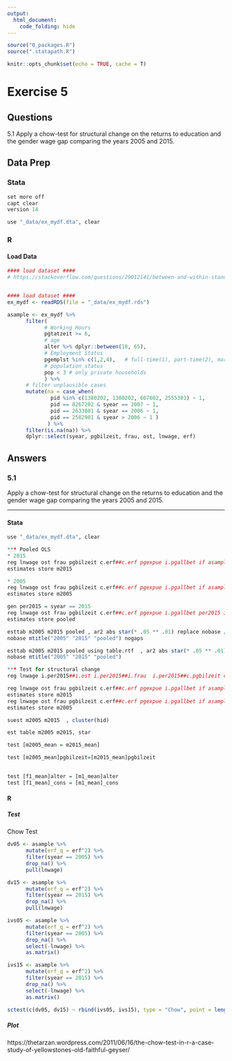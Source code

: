 ```yaml
---
output:
  html_document:
    code_folding: hide
---
```



```r
source("0_packages.R")
source(".statapath.R")

knitr::opts_chunk$set(echo = TRUE, cache = T)

```

# Exercise 5 {.tabset}
## Questions

5.1 Apply a chow-test for structural change on the returns to education and the gender wage gap comparing the years 2005 and 2015.

## Data Prep {.tabset}
### Stata
```r
set more off
capt clear
version 14

use "_data/ex_mydf.dta", clear
```
### R
#### Load Data
```r
#### load dataset ####
# https://stackoverflow.com/questions/29012141/between-and-within-standard-deviation-of-panel-data-in-r


#### load dataset ####
ex_mydf <- readRDS(file = "_data/ex_mydf.rds")

asample <- ex_mydf %>% 
      filter(
            # Working Hours
            pgtatzeit >= 6,
            # age
            alter %>% dplyr::between(18, 65),
            # Employment Status
            pgemplst %in% c(1,2,4),   # full-time(1), part-time(2), marg.-empl(4)
            # population status
            pop < 3 # only private households
            ) %>%
      # filter unplausible cases
      mutate(na = case_when(
              pid %in% c(1380202, 1380202, 607602, 2555301) ~ 1,
              pid == 8267202 & syear == 2007 ~ 1,
              pid == 2633801 & syear == 2006 ~ 1,
              pid == 2582901 & syear > 2006 ~ 1 )
             ) %>% 
      filter(is.na(na)) %>% 
      dplyr::select(syear, pgbilzeit, frau, ost, lnwage, erf)

```

## Answers {.active}
### 5.1 {.tabset}
Apply a chow-test for structural change on the returns to education and the gender wage gap comparing the years 2005 and 2015.

***

#### Stata
```r
use "_data/ex_mydf.dta", clear

*** Pooled OLS
* 2015
reg lnwage ost frau pgbilzeit c.erf##c.erf pgexpue i.pgallbet if asample==1 & syear==2015 [pw=phrf], cluster(hid)
estimates store m2015

* 2005
reg lnwage ost frau pgbilzeit c.erf##c.erf pgexpue i.pgallbet if asample==1 & syear==2005 [pw=phrf], cluster(hid)
estimates store m2005

gen per2015 = syear == 2015
reg lnwage ost frau pgbilzeit c.erf##c.erf pgexpue i.pgallbet per2015 if asample==1 & syear==2005 | syear==2015 [pw=phrf], cluster(pid)
estimates store pooled

esttab m2005 m2015 pooled , ar2 abs star(* .05 ** .01) replace nobase ///
nobase mtitle("2005" "2015" "pooled") nogaps

esttab m2005 m2015 pooled using table.rtf  , ar2 abs star(* .05 ** .01) replace ///
nobase mtitle("2005" "2015" "pooled")

*** Test for structural change
reg lnwage i.per2015##i.ost i.per2015##i.frau  i.per2015##c.pgbilzeit c.erf##c.erf pgexpue i.pgallbet per2015 if asample==1 & syear==2005 | syear==2015 [pw=phrf], cluster(pid)

reg lnwage ost frau pgbilzeit c.erf##c.erf pgexpue i.pgallbet if asample==1 & syear==2015 [iw=phrf], 
estimates store m2015
reg lnwage ost frau pgbilzeit c.erf##c.erf pgexpue i.pgallbet if asample==1 & syear==2005 [iw=phrf],
estimates store m2005

suest m2005 m2015  , cluster(hid)

est table m2005 m2015, star

test [m2005_mean = m2015_mean] 

test [m2005_mean]pgbilzeit=[m2015_mean]pgbilzeit
 

test [f1_mean]alter = [m1_mean]alter
test [f1_mean]_cons = [m1_mean]_cons
```
 
#### R {.tabset .active}
##### Test
Chow Test
```r
dv05 <- asample %>% 
      mutate(erf_q = erf^2) %>% 
      filter(syear == 2005) %>%
      drop_na() %>% 
      pull(lnwage)

dv15 <- asample %>% 
      mutate(erf_q = erf^2) %>% 
      filter(syear == 2015) %>%
      drop_na() %>% 
      pull(lnwage)  

ivs05 <- asample %>% 
      mutate(erf_q = erf^2) %>% 
      filter(syear == 2005) %>%
      drop_na() %>% 
      select(-lnwage) %>%
      as.matrix()

ivs15 <- asample %>% 
      mutate(erf_q = erf^2) %>% 
      filter(syear == 2015) %>%
      drop_na() %>% 
      select(-lnwage) %>%
      as.matrix() 

sctest(c(dv05, dv15) ~ rbind(ivs05, ivs15), type = "Chow", point = length(dv05), data = asample)
```

##### Plot

https://thetarzan.wordpress.com/2011/06/16/the-chow-test-in-r-a-case-study-of-yellowstones-old-faithful-geyser/
